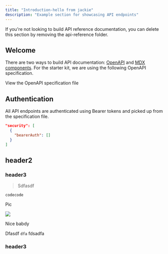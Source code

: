 ```yaml
---
title: "Introduction-hello from jackie"
description: "Example section for showcasing API endpoints"
---
```


<Note>
  If you're not looking to build API reference documentation, you can delete
  this section by removing the api-reference folder.
</Note>

## Welcome

There are two ways to build API documentation: [OpenAPI](https://mintlify.com/docs/api-playground/openapi/setup) and [MDX components](https://mintlify.com/docs/api-playground/mdx/configuration). For the starter kit, we are using the following OpenAPI specification.

<Card title="Plant Store Endpoints" icon="leaf" href="https://github.com/mintlify/starter/blob/main/api-reference/openapi.json">
  View the OpenAPI specification file
</Card>

## Authentication

All API endpoints are authenticated using Bearer tokens and picked up from the specification file.

```json
"security": [
  {
    "bearerAuth": []
  }
]
```



## header2

### header3

> Sdfasdf

`codecode`

Pic

![](https://hackathonweekly.feishu.cn/space/api/box/stream/download/asynccode/?code=YjJiNTkyOGUyMmJhOWMyNTI5YmQ4MDNkYWM1NzI0YzdfbW9xRGNGYjEyeWhnbXdtRElmS1VQTFR6MllZSkVNQ09fVG9rZW46SFRCY2JxblFubzRCeUJ4aDQzWGNPbG9EblNjXzE3Mzc4ODAxNzE6MTczNzg4Mzc3MV9WNA)

Nice babdy

Dfasdf `dfa` fdsadfa

### header3